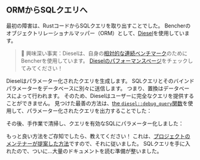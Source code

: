 
## ORMからSQLクエリへ

最初の障害は、RustコードからSQLクエリを取り出すことでした。
Bencherのオブジェクトリレーショナルマッパー（ORM）として、[Diesel][github diesel]を使用しています。

> 🐰 興味深い事実：Dieselは、自身の[相対的な連続ベンチマーク][relative continuous benchmarking]のためにBencherを使用しています。
> [Dieselのパフォーマンスページ][diesel perf page]をチェックしてみてください！

Dieselはパラメーター化されたクエリを生成します。
SQLクエリとそのバインドパラメーターをデータベースに別々に送信します。
つまり、置換はデータベースによって行われます。
そのため、Dieselはユーザーに完全なクエリを提供することができません。
見つけた最善の方法は、[the `diesel::debug_query`関数][diesel debug query]を使用して、パラメーター化されたクエリを出力することでした：

<DieselDebugQuery />

その後、手作業で清掃し、クエリを有効なSQLにパラメーター化しました：

<DieselSql />

もっと良い方法をご存知でしたら、教えてください！
これは、[プロジェクトのメンテナーが提案した方法][stackoverflow diesel]ですので、それに従いました。
SQLクエリを手に入れたので、ついに...大量のドキュメントを読む準備が整いました。

[github diesel]: https://github.com/diesel-rs/diesel
[diesel debug query]: https://docs.rs/diesel/2.1.5/diesel/fn.debug_query.html
[stackoverflow diesel]: https://stackoverflow.com/questions/76467831/ho-to-get-final-sql-query-from-diesel

[relative continuous benchmarking]: /ja/docs/how-to/track-benchmarks/#relative-continuous-benchmarking
[diesel perf page]: /ja/perf/diesel